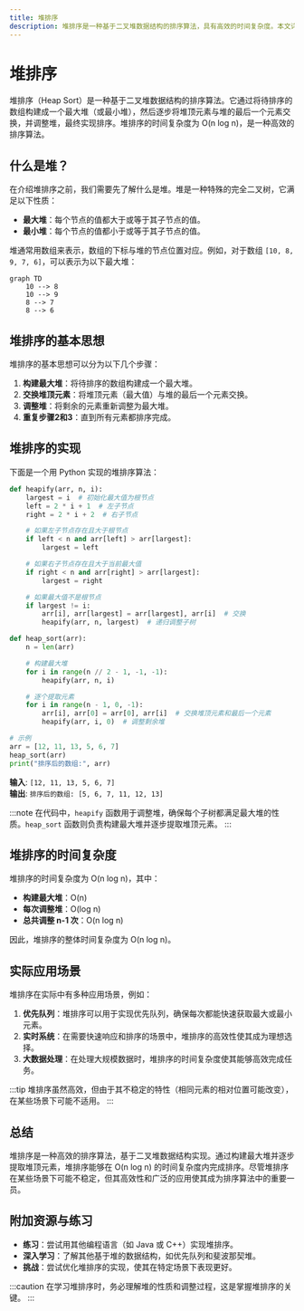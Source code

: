 ```yaml
---
title: 堆排序
description: 堆排序是一种基于二叉堆数据结构的排序算法，具有高效的时间复杂度。本文详细介绍堆排序的原理、实现步骤以及实际应用场景。
---
```


# 堆排序

堆排序（Heap Sort）是一种基于二叉堆数据结构的排序算法。它通过将待排序的数组构建成一个最大堆（或最小堆），然后逐步将堆顶元素与堆的最后一个元素交换，并调整堆，最终实现排序。堆排序的时间复杂度为 O(n log n)，是一种高效的排序算法。

## 什么是堆？

在介绍堆排序之前，我们需要先了解什么是堆。堆是一种特殊的完全二叉树，它满足以下性质：

- **最大堆**：每个节点的值都大于或等于其子节点的值。
- **最小堆**：每个节点的值都小于或等于其子节点的值。

堆通常用数组来表示，数组的下标与堆的节点位置对应。例如，对于数组 `[10, 8, 9, 7, 6]`，可以表示为以下最大堆：

```mermaid
graph TD
    10 --> 8
    10 --> 9
    8 --> 7
    8 --> 6
```

## 堆排序的基本思想

堆排序的基本思想可以分为以下几个步骤：

1. **构建最大堆**：将待排序的数组构建成一个最大堆。
2. **交换堆顶元素**：将堆顶元素（最大值）与堆的最后一个元素交换。
3. **调整堆**：将剩余的元素重新调整为最大堆。
4. **重复步骤2和3**：直到所有元素都排序完成。

## 堆排序的实现

下面是一个用 Python 实现的堆排序算法：

```python
def heapify(arr, n, i):
    largest = i  # 初始化最大值为根节点
    left = 2 * i + 1  # 左子节点
    right = 2 * i + 2  # 右子节点

    # 如果左子节点存在且大于根节点
    if left < n and arr[left] > arr[largest]:
        largest = left

    # 如果右子节点存在且大于当前最大值
    if right < n and arr[right] > arr[largest]:
        largest = right

    # 如果最大值不是根节点
    if largest != i:
        arr[i], arr[largest] = arr[largest], arr[i]  # 交换
        heapify(arr, n, largest)  # 递归调整子树

def heap_sort(arr):
    n = len(arr)

    # 构建最大堆
    for i in range(n // 2 - 1, -1, -1):
        heapify(arr, n, i)

    # 逐个提取元素
    for i in range(n - 1, 0, -1):
        arr[i], arr[0] = arr[0], arr[i]  # 交换堆顶元素和最后一个元素
        heapify(arr, i, 0)  # 调整剩余堆

# 示例
arr = [12, 11, 13, 5, 6, 7]
heap_sort(arr)
print("排序后的数组:", arr)
```

**输入**: `[12, 11, 13, 5, 6, 7]`  
**输出**: `排序后的数组: [5, 6, 7, 11, 12, 13]`

:::note
在代码中，`heapify` 函数用于调整堆，确保每个子树都满足最大堆的性质。`heap_sort` 函数则负责构建最大堆并逐步提取堆顶元素。
:::

## 堆排序的时间复杂度

堆排序的时间复杂度为 O(n log n)，其中：

- **构建最大堆**：O(n)
- **每次调整堆**：O(log n)
- **总共调整 n-1 次**：O(n log n)

因此，堆排序的整体时间复杂度为 O(n log n)。

## 实际应用场景

堆排序在实际中有多种应用场景，例如：

1. **优先队列**：堆排序可以用于实现优先队列，确保每次都能快速获取最大或最小元素。
2. **实时系统**：在需要快速响应和排序的场景中，堆排序的高效性使其成为理想选择。
3. **大数据处理**：在处理大规模数据时，堆排序的时间复杂度使其能够高效完成任务。

:::tip
堆排序虽然高效，但由于其不稳定的特性（相同元素的相对位置可能改变），在某些场景下可能不适用。
:::

## 总结

堆排序是一种高效的排序算法，基于二叉堆数据结构实现。通过构建最大堆并逐步提取堆顶元素，堆排序能够在 O(n log n) 的时间复杂度内完成排序。尽管堆排序在某些场景下可能不稳定，但其高效性和广泛的应用使其成为排序算法中的重要一员。

## 附加资源与练习

- **练习**：尝试用其他编程语言（如 Java 或 C++）实现堆排序。
- **深入学习**：了解其他基于堆的数据结构，如优先队列和斐波那契堆。
- **挑战**：尝试优化堆排序的实现，使其在特定场景下表现更好。

:::caution
在学习堆排序时，务必理解堆的性质和调整过程，这是掌握堆排序的关键。
:::